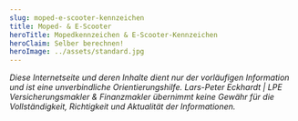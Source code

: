 ```yaml
---
slug: moped-e-scooter-kennzeichen
title: Moped- & E-Scooter
heroTitle: Mopedkennzeichen & E-Scooter-Kennzeichen
heroClaim: Selber berechnen!
heroImage: ../assets/standard.jpg
---
```




<CompareBox url="https://www.fondsfinanz.de/redirect/nafi/startenku?token=i9mv35ax4occsieqcrgyab6m8u1rzw70m1l67adfwcf532hl1rfqa3ar3on31hyrpxjzsr694v3den8amghazhsqp8a9sb7may4vtnv6ni3ori2" />

<ContactAndCompareBox />

<ProvenExpert />

<AwardBox />

_Diese Internetseite und deren Inhalte dient nur der vorläufigen Information und ist eine unverbindliche Orientierungshilfe. Lars-Peter Eckhardt | LPE Versicherungsmakler & Finanzmakler übernimmt keine Gewähr für die Vollständigkeit,
Richtigkeit und Aktualität der Informationen._

